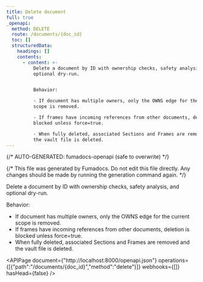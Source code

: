 ```yaml
---
title: Delete document
full: true
_openapi:
  method: DELETE
  route: /documents/{doc_id}
  toc: []
  structuredData:
    headings: []
    contents:
      - content: >-
          Delete a document by ID with ownership checks, safety analysis, and
          optional dry-run.


          Behavior:

          - If document has multiple owners, only the OWNS edge for the current
          scope is removed.

          - If frames have incoming references from other documents, deletion is
          blocked unless force=true.

          - When fully deleted, associated Sections and Frames are removed and
          the vault file is deleted.
---
```


{/* AUTO-GENERATED: fumadocs-openapi (safe to overwrite) */}


{/* This file was generated by Fumadocs. Do not edit this file directly. Any changes should be made by running the generation command again. */}

Delete a document by ID with ownership checks, safety analysis, and optional dry-run.

Behavior:
- If document has multiple owners, only the OWNS edge for the current scope is removed.
- If frames have incoming references from other documents, deletion is blocked unless force=true.
- When fully deleted, associated Sections and Frames are removed and the vault file is deleted.

<APIPage document={"http://localhost:8000/openapi.json"} operations={[{"path":"/documents/{doc_id}","method":"delete"}]} webhooks={[]} hasHead={false} />